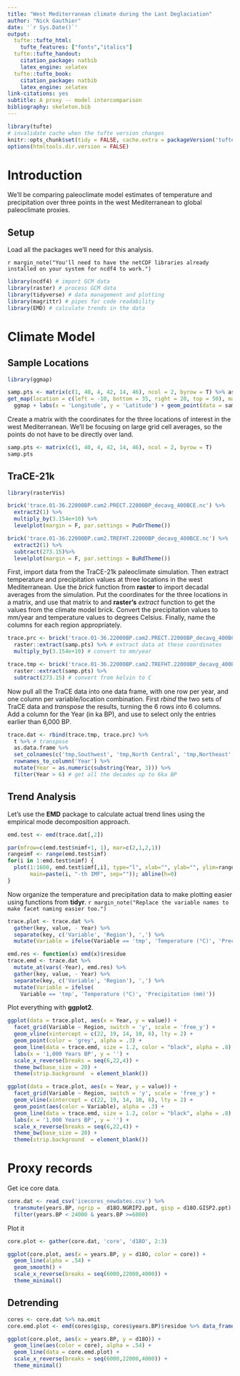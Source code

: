 ```yaml
---
title: "West Mediterranean climate during the Last Deglaciation"
author: "Nick Gauthier"
date: '`r Sys.Date()`'
output:
  tufte::tufte_html:
    tufte_features: ["fonts","italics"]
  tufte::tufte_handout:
    citation_package: natbib
    latex_engine: xelatex
  tufte::tufte_book:
    citation_package: natbib
    latex_engine: xelatex
link-citations: yes
subtitle: A proxy -- model intercomparison
bibliography: skeleton.bib
---
```


```r
library(tufte)
# invalidate cache when the tufte version changes
knitr::opts_chunk$set(tidy = FALSE, cache.extra = packageVersion('tufte'))
options(htmltools.dir.version = FALSE)
```

# Introduction

We'll be comparing paleoclimate model estimates of temperature and precipitation over three points in the west Mediterranean to global paleoclimate proxies.

## Setup
Load all the packages we'll need for this analysis. 

`r margin_note("You'll need to have the netCDF libraries already installed on your system for ncdf4 to work.")`
```r
library(ncdf4) # import GCM data
library(raster) # process GCM data
library(tidyverse) # data management and plotting
library(magrittr) # pipes for code readability
library(EMD) # calculate trends in the data
```


# Climate Model

## Sample Locations
```r
library(ggmap)

samp.pts <- matrix(c(1, 40, 4, 42, 14, 46), ncol = 2, byrow = T) %>% as_data_frame
get_map(location = c(left = -10, bottom = 35, right = 20, top = 50), maptype = 'terrain-background', source = 'stamen') %>% 
  ggmap + labs(x = 'Longitude', y = 'Latitude') + geom_point(data = samp.pts, aes(x = V1, y = V2), size = 3, color = 'red')
```

Create a matrix with the coordinates for the three locations of interest in the west Mediterranean. We'll be focusing on large grid cell averages, so the points do not have to be directly over land.
```r
samp.pts <- matrix(c(1, 40, 4, 42, 14, 46), ncol = 2, byrow = T)
samp.pts
```

## TraCE-21k

```r
library(rasterVis)

brick('trace.01-36.22000BP.cam2.PRECT.22000BP_decavg_400BCE.nc') %>%
  extract2(1) %>%
  multiply_by(3.154e+10) %>%
  levelplot(margin = F, par.settings = PuOrTheme())

brick('trace.01-36.22000BP.cam2.TREFHT.22000BP_decavg_400BCE.nc') %>%
  extract2(1) %>%
  subtract(273.15)%>%
  levelplot(margin = F, par.settings = BuRdTheme())
```
First, import data from the TraCE-21k paleoclimate simulation. Then extract temperature and precipitation values at three locations in the west Mediterranean. Use the *brick* function from **raster** to import decadal averages from the simulation. Put the coordinates for the three locations in a matrix, and use that matrix to and **raster's** *extract* function to get the values from the climate model brick. Convert the precipitation values to mm/year and temperature values to degrees Celsius. Finally, name the columns for each region appropriately.

```r
trace.prc <- brick('trace.01-36.22000BP.cam2.PRECT.22000BP_decavg_400BCE.nc') %>% # import climate model
  raster::extract(samp.pts) %>% # extract data at these coordinates
  multiply_by(3.154e+10) # convert to mm/year

trace.tmp <- brick('trace.01-36.22000BP.cam2.TREFHT.22000BP_decavg_400BCE.nc') %>%
  raster::extract(samp.pts) %>% 
  subtract(273.15) # convert from kelvin to C
```

Now pull all the TraCE data into one data frame, with one row per year, and one column per variable/location combination. First *rbind* the two sets of TraCE data and *transpose* the results, turning the 6 rows into 6 columns. Add a column for the Year (in ka BP), and use to select only the entries earlier than 6,000 BP.
```r
trace.dat <- rbind(trace.tmp, trace.prc) %>%
  t %>% # transpose
  as.data.frame %>%
  set_colnames(c('tmp,Southwest', 'tmp,North Central', 'tmp,Northeast', 'prc,Southwest', 'prc,North Central', 'prc,Northeast')) %>%
  rownames_to_column('Year') %>%
  mutate(Year = as.numeric(substring(Year, 3))) %>%
  filter(Year > 6) # get all the decades up to 6ka BP
```

## Trend Analysis

Let's use the **EMD** package to calculate actual trend lines using the empirical mode decomposition approach.
```r

emd.test <- emd(trace.dat[,2])

par(mfrow=c(emd.test$nimf+1, 1), mar=c(2,1,2,1))
rangeimf <- range(emd.test$imf)
for(i in 1:emd.test$nimf) {
  plot(1:1600, emd.test$imf[,i], type="l", xlab="", ylab="", ylim=rangeimf,
       main=paste(i, "-th IMF", sep="")); abline(h=0)
}
```

Now organize the temperature and precipitation data to make plotting easier using functions from **tidyr**.
`r margin_note("Replace the variable names to make facet naming easier too.")`
```r
trace.plot <- trace.dat %>% 
  gather(key, value, - Year) %>%
  separate(key, c('Variable', 'Region'), ',') %>%
  mutate(Variable = ifelse(Variable == 'tmp', 'Temperature (°C)', 'Precipitation (mm)'))

emd.res <- function(x) emd(x)$residue
trace.emd <- trace.dat %>%
  mutate_at(vars(-Year), emd.res) %>%
  gather(key, value, - Year) %>%
  separate(key, c('Variable', 'Region'), ',') %>%
  mutate(Variable = ifelse(
    Variable == 'tmp', 'Temperature (°C)', 'Precipitation (mm)'))
```

Plot everything with **ggplot2**.
```r
ggplot(data = trace.plot, aes(x = Year, y = value)) +
  facet_grid(Variable ~ Region, switch = 'y', scale = 'free_y') +
  geom_vline(xintercept = c(22, 19, 14, 10, 6), lty = 2) +
  geom_point(color = 'grey', alpha = .3) +
  geom_line(data = trace.emd, size = 1.2, color = "black", alpha = .8) +
  labs(x = '1,000 Years BP', y = '') +
  scale_x_reverse(breaks = seq(6,22,4)) +
  theme_bw(base_size = 20) +
  theme(strip.background  = element_blank())
```

```r
ggplot(data = trace.plot, aes(x = Year, y = value)) +
  facet_grid(Variable ~ Region, switch = 'y', scale = 'free_y') +
  geom_vline(xintercept = c(22, 19, 14, 10, 6), lty = 2) +
  geom_point(aes(color = Variable), alpha = .3) +
  geom_line(data = trace.emd, size = 1.2, color = "black", alpha = .8) +
  labs(x = '1,000 Years BP', y = '') +
  scale_x_reverse(breaks = seq(6,22,4)) +
  theme_bw(base_size = 20) +
  theme(strip.background  = element_blank())
```



# Proxy records

Get ice core data.
```r
core.dat <- read_csv('icecores_newdates.csv') %>%
  transmute(years.BP, ngrip =  d18O.NGRIP2.ppt, gisp = d18O.GISP2.ppt) %>%
  filter(years.BP < 24000 & years.BP >=6000)
```
Plot it
```r
core.plot <- gather(core.dat, 'core', 'd18O', 2:3)

ggplot(core.plot, aes(x = years.BP, y = d18O, color = core)) +
  geom_line(alpha = .54) +
  geom_smooth() +
  scale_x_reverse(breaks = seq(6000,22000,4000)) +
  theme_minimal()
```

## Detrending
```r
cores <- core.dat %>% na.omit
core.emd.plot <- emd(cores$gisp, cores$years.BP)$residue %>% data_frame(d18O = ., years.BP = cores$years.BP)
```

```r
ggplot(core.plot, aes(x = years.BP, y = d18O)) +
  geom_line(aes(color = core), alpha = .54) +
  geom_line(data = core.emd.plot) +
  scale_x_reverse(breaks = seq(6000,22000,4000)) +
  theme_minimal()
```
